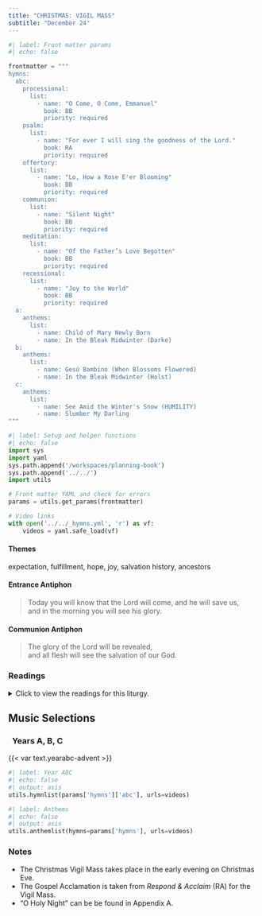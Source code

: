 ```yaml
---
title: "CHRISTMAS: VIGIL MASS"
subtitle: "December 24"
---
```


```python
#| label: Front matter params
#| echo: false

frontmatter = """
hymns:
  abc:
    processional:
      list:
        - name: "O Come, O Come, Emmanuel"
          book: BB
          priority: required
    psalm:
      list:
        - name: "For ever I will sing the goodness of the Lord."
          book: RA
          priority: required
    offertory:
      list:
        - name: "Lo, How a Rose E'er Blooming"
          book: BB
          priority: required
    communion:
      list:
        - name: "Silent Night"
          book: BB
          priority: required
    meditation:
      list:
        - name: "Of the Father’s Love Begotten"
          book: BB
          priority: required
    recessional:
      list:
        - name: "Joy to the World"
          book: BB
          priority: required
  a:
    anthems:
      list:
        - name: Child of Mary Newly Born
        - name: In the Bleak Midwinter (Darke)
  b:
    anthems:
      list:
        - name: Gesú Bambino (When Blossoms Flowered)
        - name: In the Bleak Midwinter (Holst)
  c:
    anthems:
      list:
        - name: See Amid the Winter's Snow (HUMILITY)
        - name: Slumber My Darling
"""
```

```python
#| label: Setup and helper functions
#| echo: false
import sys
import yaml
sys.path.append('/workspaces/planning-book')
sys.path.append('../../')
import utils

# Front matter YAML and check for errors
params = utils.get_params(frontmatter)

# Video links
with open('../../_hymns.yml', 'r') as vf:
    videos = yaml.safe_load(vf)
```

::: red
#### **Themes**
:::

expectation, fulfillment, hope, joy, salvation history, ancestors

::: red
#### **Entrance Antiphon**
:::

> Today you will know that the Lord will come, and he will save us,  
> and in the morning you will see his glory.

::: red
#### **Communion Antiphon**
:::

> The glory of the Lord will be revealed,  
> and all flesh will see the salvation of our God.

:::: {.content-visible when-format="html"}
::: {.red}
### Readings
:::

<details>
  <summary>Click to view the readings for this liturgy.</summary>

::: {.titlered}
### &nbsp; Years A, B, C
:::

::: {.red}
#### First Reading [Isaiah 62:1-5]{style="float:right" .small}
:::

For Zion’s sake I will not be silent,  
for Jerusalem’s sake I will not be quiet,  
until her vindication shines forth like the dawn  
and her victory like a burning torch.  

Nations shall behold your vindication,  
and all the kings your glory;  
you shall be called by a new name  
pronounced by the mouth of the LORD.  
You shall be a glorious crown in the hand of the LORD,  
a royal diadem held by your God.  
No more shall people call you “Forsaken,”  
or your land “Desolate,”  
but you shall be called “My Delight,”  
and your land “Espoused.”  
For the LORD delights in you  
and makes your land his spouse.  
As a young man marries a virgin,  
your Builder shall marry you;  
and as a bridegroom rejoices in his bride  
so shall your God rejoice in you.  

***

::: {.red}
#### Responsorial Psalm [Psalm 89:4-5, 16-17, 27, 29]{style="float:right" .small}
:::

**[℟.]{.red}** **For ever I will sing the goodness of the Lord.**  

I have made a covenant with my chosen one,  
&emsp; I have sworn to David my servant:  
Forever will I confirm your posterity  
&emsp; and establish your throne for all generations. **[℟.]{.red}**  

Blessed the people who know the joyful shout;  
&emsp; in the light of your countenance, O LORD, they walk.  
At your name they rejoice all the day,  
&emsp; and through your justice they are exalted. **[℟.]{.red}**  

He shall say of me, “You are my father,  
&emsp; my God, the rock, my savior.”  
Forever I will maintain my kindness toward him,  
&emsp; and my covenant with him stands firm. **[℟.]{.red}**  

***

::: {.red}
#### Second Reading [Acts 13:16-17, 22-25]{style="float:right" .small}
:::

When Paul reached Antioch in Pisidia and entered the synagogue,  
he stood up, motioned with his hand, and said,  
“Fellow Israelites and you others who are God-fearing, listen.  
The God of this people Israel chose our ancestors  
and exalted the people during their sojourn in the  
land of Egypt.  
With uplifted arm he led them out of it.  
Then he removed Saul and raised up David as king;  
of him he testified,  
‘I have found David, son of Jesse, a man after my own heart;  
he will carry out my every wish.’  
From this man’s descendants God, according to his promise,  
has brought to Israel a savior, Jesus.  
John heralded his coming by proclaiming a baptism of repentance  
to all the people of Israel;  
and as John was completing his course, he would say,  
‘What do you suppose that I am?  I am not he.  
Behold, one is coming after me;  
I am not worthy to unfasten the sandals of his feet.’”  

***

::: {.red}
#### Gospel Acclamation
:::

**[℟.]{.red}** **Alleluia, alleluia.**  
Tomorrow the wickedness of the earth will be destroyed:  
the Savior of the world will reign over us. **[℟.]{.red}**  

***

::: {.red}
#### Gospel [Matthew 1:1-25 or 1:18-25]{style="float:right" .small}
:::

The book of the genealogy of Jesus Christ,  
the son of David, the son of Abraham.  

Abraham became the father of Isaac,  
Isaac the father of Jacob,  
Jacob the father of Judah and his brothers.  
Judah became the father of Perez and Zerah,  
whose mother was Tamar.  
Perez became the father of Hezron,  
Hezron the father of Ram,  
Ram the father of Amminadab.  
Amminadab became the father of Nahshon,  
Nahshon the father of Salmon,  
Salmon the father of Boaz,  
whose mother was Rahab.  
Boaz became the father of Obed,  
whose mother was Ruth.  
Obed became the father of Jesse,  
Jesse the father of David the king.  

David became the father of Solomon,  
whose mother had been the wife of Uriah.  
Solomon became the father of Rehoboam,  
Rehoboam the father of Abijah,  
Abijah the father of Asaph.  
Asaph became the father of Jehoshaphat,  
Jehoshaphat the father of Joram,  
Joram the father of Uzziah.  
Uzziah became the father of Jotham,  
Jotham the father of Ahaz,  
Ahaz the father of Hezekiah.  
Hezekiah became the father of Manasseh,  
Manasseh the father of Amos,  

Amos the father of Josiah.  
Josiah became the father of Jechoniah and his brothers  
at the time of the Babylonian exile.  

After the Babylonian exile,  
Jechoniah became the father of Shealtiel,  
Shealtiel the father of Zerubbabel,  
Zerubbabel the father of Abiud.  
Abiud became the father of Eliakim,  
Eliakim the father of Azor,  
Azor the father of Zadok.  
Zadok became the father of Achim,  
Achim the father of Eliud,  
Eliud the father of Eleazar.  
Eleazar became the father of Matthan,  
Matthan the father of Jacob,  
Jacob the father of Joseph, the husband of Mary.  
Of her was born Jesus who is called the Christ.  

Thus the total number of generations  
from Abraham to David  
is fourteen generations;  
from David to the Babylonian exile,  
fourteen generations;  
from the Babylonian exile to the Christ,  
fourteen generations.  

Now this is how the birth of Jesus Christ came about.  
When his mother Mary was betrothed to Joseph,  
but before they lived together,  
she was found with child through the Holy Spirit.  
Joseph her husband, since he was a righteous man,  
yet unwilling to expose her to shame,  
decided to divorce her quietly.  
Such was his intention when, behold,  
the angel of the Lord appeared to him in a dream and said,  
“Joseph, son of David,  
do not be afraid to take Mary your wife into your home.  
For it is through the Holy Spirit  
that this child has been conceived in her.  
She will bear a son and you are to name him Jesus,  
because he will save his people from their sins.”  
All this took place to fulfill  
what the Lord had said through the prophet:  
*Behold, the virgin shall conceive and bear a son*,  
*and they shall name him Emmanuel*,  
which means “God is with us.”  
When Joseph awoke,  
he did as the angel of the Lord had commanded him  
and took his wife into his home.  
He had no relations with her until she bore a son,  
and he named him Jesus.  

[Or:]{.red}  

This is how the birth of Jesus Christ came about.  
When his mother Mary was betrothed to Joseph,  
but before they lived together,  
she was found with child through the Holy Spirit.  
Joseph her husband, since he was a righteous man,  
yet unwilling to expose her to shame,  
decided to divorce her quietly.  
Such was his intention when, behold,  
the angel of the Lord appeared to him in a dream and said,  
“Joseph, son of David,  
do not be afraid to take Mary your wife into your home.  
For it is through the Holy Spirit  
that this child has been conceived in her.  
She will bear a son and you are to name him Jesus,  
because he will save his people from their sins.”  
All this took place to fulfill  
what the Lord had said through the prophet:  
*Behold, the virgin shall conceive and bear a son,*  
*and they shall name him Emmanuel*,  
which means “God is with us.”  
When Joseph awoke,  
he did as the angel of the Lord had commanded him   
and took his wife into his home.  
He had no relations with her until she bore a son,  
and he named him Jesus.  

::: {.centered}
{{< var symbols.cross >}} &nbsp; {{< var symbols.cross >}} &nbsp; {{< var symbols.cross >}}
:::

</details>
::::

::: {.red}
## Music Selections
:::

::: titlered
###   Years A, B, C
:::

{{< var text.yearabc-advent >}}

```python
#| label: Year ABC
#| echo: false
#| output: asis
utils.hymnlist(params['hymns']['abc'], urls=videos)
```

```python
#| label: Anthems
#| echo: false
#| output: asis
utils.anthemlist(hymns=params['hymns'], urls=videos)
```

::: red
### Notes
:::

-   The Christmas Vigil Mass takes place in the early evening on Christmas Eve.
-   The Gospel Acclamation is taken from *Respond & Acclaim* (RA) for the Vigil Mass.
-   "O Holy Night" can be be found in Appendix A.